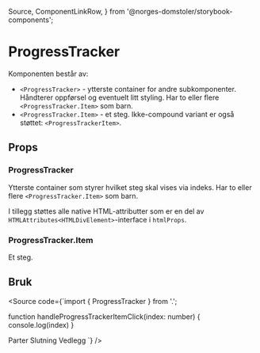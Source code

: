   Source,
  ComponentLinkRow,
} from '@norges-domstoler/storybook-components';

<Meta of={ProgressTrackerStories} />

# ProgressTracker

<ComponentLinkRow
  docsHref="https://design.domstol.no/987b33f71/p/206fdc-skiptocontent/b/11d1c4"
  figmaHref="https://www.figma.com/file/ewqSDmkgqDQ5PyOsRp4V5b/DDS-Komponenter?node-id=10018%3A211463"
  githubHref="https://github.com/domstolene/designsystem/tree/main/packages/components/src/components/ProgressTracker"
  storybookHref="https://domstolene.github.io/designsystem/?path=/story/dds-components-components-progresstracker--default"
  withBottomSpacing
/>

Komponenten består av:

- `<ProgressTracker>` - ytterste container for andre subkomponenter. Håndterer oppførsel og eventuelt litt styling. Har to eller flere `<ProgressTracker.Item>` som barn.
- `<ProgressTracker.Item>` - et steg. Ikke-compound variant er også støttet: `<ProgressTrackerItem>`.

## Props

### ProgressTracker

Ytterste container som styrer hvilket steg skal vises via indeks. Har to eller flere `<ProgressTracker.Item>` som barn.

<Canvas of={ProgressTrackerStories.Preview} />
<Controls of={ProgressTrackerStories.Preview} />

I tillegg støttes alle native HTML-attributter som er en del av `HTMLAttributes<HTMLDivElement>`-interface i `htmlProps`.

### ProgressTracker.Item

Et steg.

<ArgTypes of={ProgressTrackerItem} />

## Bruk

<Source
  code={`import { ProgressTracker } from '.';

function handleProgressTrackerItemClick(index: number) {
console.log(index)
}

<ProgressTracker activeStep={activeStep}>
  <ProgressTracker.Item completed onClick={handleProgressTrackerItemClick}>
    Parter
  </ProgressTracker.Item>
  <ProgressTracker.Item active onClick={handleProgressTrackerItemClick}>
    Slutning
  </ProgressTracker.Item>
  <ProgressTracker.Item onClick={handleProgressTrackerItemClick}>
    Vedlegg
  </ProgressTracker.Item>
</ProgressTracker>
`} />
